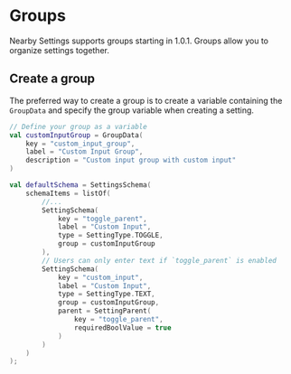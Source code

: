 # Groups

Nearby Settings supports groups starting in 1.0.1. Groups allow you to organize settings together.

## Create a group

The preferred way to create a group is to create a variable containing the `GroupData` and specify the group variable when creating a setting.

```kotlin
// Define your group as a variable
val customInputGroup = GroupData(
    key = "custom_input_group",
    label = "Custom Input Group",
    description = "Custom input group with custom input"
)

val defaultSchema = SettingsSchema(
    schemaItems = listOf(
        //...
        SettingSchema(
            key = "toggle_parent",
            label = "Custom Input",
            type = SettingType.TOGGLE,
            group = customInputGroup
        ),
        // Users can only enter text if `toggle_parent` is enabled
        SettingSchema(
            key = "custom_input",
            label = "Custom Input",
            type = SettingType.TEXT,
            group = customInputGroup,
            parent = SettingParent(
                key = "toggle_parent",
                requiredBoolValue = true
            )
        )
    )
);
```

